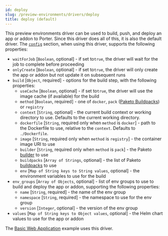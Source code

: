 ```yaml
---
id: deploy
slug: /preview-environments/drivers/deploy
title: deploy (default)
---
```


This preview environments driver can be used to build, push, and deploy an app or addon to Porter. Since this driver does all of this, it is also the default driver. The [`config`](/preview-environments/porter-yaml-reference#resourceconfig) section, when using this driver, supports the following properties:

- `waitForJob` [`Boolean`, optional] - if set to`true`, the driver will wait for the job to complete before proceeding
- `onlyCreate` [`Boolean`, optional] - if set to`true`, the driver will only create the app or addon but not update it on subsequent runs
- `build` [`Object`, required] - options for the build step, with the following properties:
  - `useCache` [`Boolean`, optional] - if set to`true`, the driver will use the image cache (if available) for the build
  - `method` [`Boolean`, required] - one of `docker`, `pack` ([Paketo Buildpacks](https://paketo.io)) or `registry`
  - `context` [`String`, optional] - the current build context or working directory to use. Defaults to the current working directory.
  - `dockerfile` [`String`, required only when `method` is `docker`] - path to the Dockerfile to use, relative to the `context`. Defaults to `./Dockerfile`.
  - `image` [`String`, required only when `method` is `registry`] - the container image URI to use
  - `builder` [`String`, required only when `method` is `pack`] - the Paketo [builder](https://paketo.io/docs/concepts/builders) to use
  - `buildpacks` [`Array of Strings`, optional] - the list of Paketo [buildpacks](https://paketo.io/docs/concepts/buildpacks) to use
  - `env` [`Map of String keys to String values`, optional] - the environment variables to use for the build
- `env_groups` [`Array of Objects`, optional] - list of env groups to use to build and deploy the app or addon, supporting the following properties:
  - `name` [`String`, required] - the name of the env group
  - `namespace` [`String`, required] - the namespace to use for the env group
  - `version` [`Integer`, optional] - the version of the env group
- `values` [`Map of String keys to Object values`, optional] - the Helm chart values to use for the app or addon

The [Basic Web Application](/preview-environments/examples/basic-web-application) example uses this driver.
